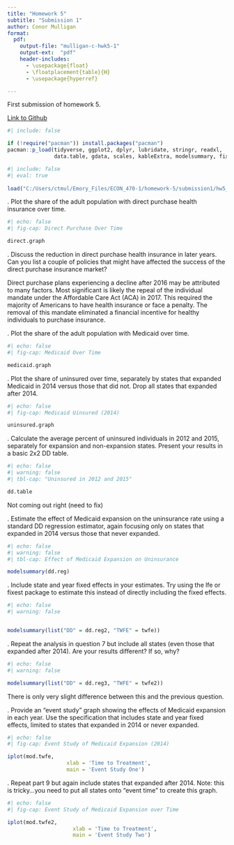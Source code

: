 ```yaml
---
title: "Homework 5"
subtitle: "Submission 1"
author: Conor Mulligan
format:
  pdf:
    output-file: "mulligan-c-hwk5-1"
    output-ext:  "pdf"
    header-includes:
      - \usepackage{float}
      - \floatplacement{table}{H}
      - \usepackage{hyperref}

---
```


First submission of homework 5. 

[Link to Github](https://github.com/cmulliga/homework-5)

```r
#| include: false

if (!require("pacman")) install.packages("pacman")
pacman::p_load(tidyverse, ggplot2, dplyr, lubridate, stringr, readxl, 
               data.table, gdata, scales, kableExtra, modelsummary, fixest)
```

```r
#| include: false
#| eval: true
 
load("C:/Users/ctmul/Emory_Files/ECON_470-1/homework-5/submission1/hw5_workspace.Rdata")
```

\newpage 

\vspace{.2in}
\noindent 1. Plot the share of the adult population with direct purchase health insurance over time. <br>

```r
#| echo: false
#| fig-cap: Direct Purchase Over Time

direct.graph

```

\newpage 

\vspace{.2in}
\noindent 2. Discuss the reduction in direct purchase health insurance in later years. Can you list a couple of policies that might have affected the success of the direct purchase insurance market? <br>

Direct purchase plans experiencing a decline after 2016 may be attributed to many factors. Most significant is likely the repeal of the individual mandate under the Affordable Care Act (ACA) in 2017. This required the majority of Americans to have health insurance or face a penalty. The removal of this mandate eliminated a financial incentive for healthy individuals to purchase insurance. 

\newpage 

\vspace{.2in}
\noindent 3. Plot the share of the adult population with Medicaid over time. <br>

```r
#| echo: false
#| fig-cap: Medicaid Over Time

medicaid.graph

```

\newpage 

\vspace{.2in}
\noindent 4. Plot the share of uninsured over time, separately by states that expanded Medicaid in 2014 versus those that did not. Drop all states that expanded after 2014. <br>

```r
#| echo: false
#| fig-cap: Medicaid Uinsured (2014)

uninsured.graph


```

\newpage 

\vspace{.2in}
\noindent 5. Calculate the average percent of uninsured individuals in 2012 and 2015, separately for expansion and non-expansion states. Present your results in a basic 2x2 DD table. <br>

```r
#| echo: false
#| warning: false
#| tbl-cap: "Uninsured in 2012 and 2015"

dd.table

```

Not coming out right (need to fix)

\newpage 

\vspace{.2in}
\noindent 6. Estimate the effect of Medicaid expansion on the uninsurance rate using a standard DD regression estimator, again focusing only on states that expanded in 2014 versus those that never expanded. <br>

```r
#| echo: false
#| warning: false
#| tbl-cap: Effect of Medicaid Expansion on Uninsurance

modelsummary(dd.reg)

```

\newpage 

\vspace{.2in}
\noindent 7. Include state and year fixed effects in your estimates. Try using the lfe or fixest package to estimate this instead of directly including the fixed effects. <br>

```r
#| echo: false
#| warning: false


modelsummary(list("DD" = dd.reg2, "TWFE" = twfe))
```

\newpage 

\vspace{.2in}
\noindent 8. Repeat the analysis in question 7 but include all states (even those that expanded after 2014). Are your results different? If so, why? <br>


```r
#| echo: false
#| warning: false

modelsummary(list("DD" = dd.reg3, "TWFE" = twfe2))
```

There is only very slight difference between this and the previous question.

\newpage 

\vspace{.2in}
\noindent 9. Provide an “event study” graph showing the effects of Medicaid expansion in each year. Use the specification that includes state and year fixed effects, limited to states that expanded in 2014 or never expanded. <br>

```r
#| echo: false
#| fig-cap: Event Study of Medicaid Expansion (2014)

iplot(mod.twfe, 
                   xlab = 'Time to Treatment',
                   main = 'Event Study One')
```

\newpage 

\vspace{.2in}
\noindent 10. Repeat part 9 but again include states that expanded after 2014. Note: this is tricky…you need to put all states onto “event time” to create this graph. <br>


```r
#| echo: false
#| fig-cap: Event Study of Medicaid Expansion over Time

iplot(mod.twfe2, 
                     xlab = 'Time to Treatment',
                     main = 'Event Study Two')
```